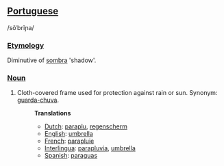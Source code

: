 ==[[Portuguese]]==
/sõˈbrĩɲa/
===[[Etymology]]===
Diminutive of [[sombra]] 'shadow'.
===[[Noun]]===
#Cloth-covered frame used for protection against rain or sun. Synonym: [[guarda-chuva]].
#:'''Translations'''
#:*[[Dutch]]: [[paraplu]], [[regenscherm]]
#:*[[English]]: [[umbrella]]
#:*[[French]]: [[parapluie]]
#:*[[Interlingua]]: [[parapluvia]], [[umbrella]]
#:*[[Spanish]]: [[paraguas]]